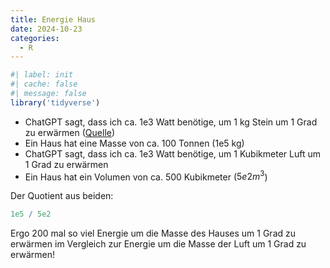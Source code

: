 ```yaml
---
title: Energie Haus
date: 2024-10-23
categories:
  - R
---
```


```r
#| label: init
#| cache: false
#| message: false
library('tidyverse')
```

* ChatGPT sagt, dass ich ca. 1e3 Watt benötige, um 1 kg Stein um 1 Grad zu erwärmen ([Quelle](https://chatgpt.com/share/6718a0a2-68cc-8013-a9b6-aa25947e9b54))
* Ein Haus hat eine Masse von ca. 100 Tonnen (1e5 kg)
* ChatGPT sagt, dass ich ca. 1e3 Watt benötige, um 1 Kubikmeter Luft um 1 Grad zu erwärmen
* Ein Haus hat ein Volumen von ca. 500 Kubikmeter ($5e2 m^3$)

Der Quotient aus beiden:
```r
1e5 / 5e2
```

Ergo 200 mal so viel Energie um die Masse des Hauses um 1 Grad zu erwärmen im Vergleich zur Energie um die Masse der Luft um 1 Grad zu erwärmen!


